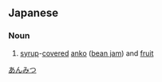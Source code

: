 == Japanese == 
{{ja-kanjitab-top|餡|蜜}}
===Noun===
{{ja-noun|k|hira=あんみつ|rom=anmitsu|rs=食08}}

# [[syrup]]-[[covered]] [[anko]] ([[bean jam]]) and [[fruit]]
[[Category:ja:Desserts|あんみつ]]